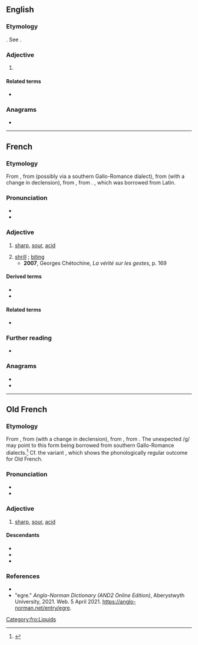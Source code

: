 ==English==

===Etymology===
{{uder|en|fr|-}}. See {{m|en|eager}}.

===Adjective===
{{en-adj}}

# {{lb|en|obsolete}} {{alternative spelling of|en|eager||sour}}

====Related terms====
* {{l|en|vinegar}}

===Anagrams===
* {{anagrams|en|a=aegir|Aegir|Argie|Gaier|aegir|aiger}}

----

==French==

===Etymology===
From {{inh|fr|fro|aigre}}, from {{der|fr|VL.|ācrus}} (possibly via a southern Gallo-Romance dialect), from {{der|fr|la|ācer}} (with a change in declension), from {{der|fr|itc-pro|*akris}}, from {{der|fr|ine-pro|*h₂ḱrós||sharp}}. {{doublet|fr|âcre}}, which was borrowed from Latin.

===Pronunciation===
* {{fr-IPA}}
* {{audio|fr|Fr-aigre.ogg|Audio}}

===Adjective===
{{fr-adj}}

# [[sharp]], [[sour]], [[acid]]
#: {{syn|fr|acide}}
#: {{ux|fr|cerises '''aigres'''|sour cherries}}
# [[shrill]] {{q|voice}}; [[biting]] {{q|wind etc.}}
#* '''2007''', Georges Chétochine, ''La vérité sur les gestes'', p. 169
#*: {{quote|fr|Le ton de sa voix un peu '''aigre''' et nasillard est parfaitement synchronisé avec son regard langoureux, humain.}}
#: {{ux|fr|la voix '''aigre''' des cornemuses|the shrill voice of the bagpipes}}

====Derived terms====
* {{l|fr|aigreur}}
* {{l|fr|aigrir}}

====Related terms====
* {{l|fr|vinaigre}}

===Further reading===
* {{R:TLFi}}

===Anagrams===
* {{l|fr|gérai}}
* {{l|fr|réagi}}

{{C|fr|Taste}}

----

==Old French==

===Etymology===
From {{inh|fro|LL.|ācrus}}, from {{inh|fro|la|ācer}} (with a change in declension), from {{inh|fro|itc-pro|*akris}}, from {{der|fro|ine-pro|*h₂ḱrós||sharp}}. The unexpected /ɡ/ may point to this form being borrowed from southern Gallo-Romance dialects.<ref>{{R:TLFi}}</ref> Cf. the variant {{l|fro|aire#Etymology_2_5}}, which shows the phonologically regular outcome for Old French.

===Pronunciation===
* {{IPA|fro|/ˈai̯ɡrə/|qual1=early}}
* {{IPA|fro|/ˈɛɡrə/|qual1=late}}

===Adjective===
{{fro-adj|mf}}
# [[sharp]], [[sour]], [[acid]]

====Descendants====
* {{desc|fr|aigre}}
* {{desctree|enm|egre|bor=1}}
* {{desctree|fro|vinaigre|der=1|nolb=1}}

===References===
*{{R:Godefroy|aigre}}
*"egre." ''Anglo-Norman Dictionary (AND2 Online Edition)'', Aberystwyth University, 2021. Web. 5 April 2021. https://anglo-norman.net/entry/egre.
{{reflist}}

[[Category:fro:Liquids]]